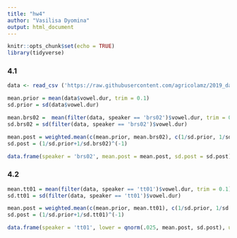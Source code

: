 ```yaml
---
title: "hw4"
author: "Vasilisa Dyomina"
output: html_document
---
```


```r
knitr::opts_chunk$set(echo = TRUE)
library(tidyverse)
```

### 4.1
```r
data <- read_csv ('https://raw.githubusercontent.com/agricolamz/2019_data_analysis_for_linguists/master/data/students/VaDyomina/hw4_Advanced_Bayesian/hw4_caretta.csv')

mean.prior = mean(data$vowel.dur, trim = 0.1)
sd.prior = sd(data$vowel.dur)

mean.brs02 =  mean(filter(data, speaker == 'brs02')$vowel.dur, trim = 0.1)
sd.brs02 = sd(filter(data, speaker == 'brs02')$vowel.dur)

mean.post = weighted.mean(c(mean.prior, mean.brs02), c(1/sd.prior, 1/sd.brs02))
sd.post = (1/sd.prior+1/sd.brs02)^(-1)

data.frame(speaker = 'brs02', mean.post = mean.post, sd.post = sd.post)
```

### 4.2
```r
mean.tt01 = mean(filter(data, speaker == 'tt01')$vowel.dur, trim = 0.1)
sd.tt01 = sd(filter(data, speaker == 'tt01')$vowel.dur)

mean.post = weighted.mean(c(mean.prior, mean.tt01), c(1/sd.prior, 1/sd.tt01))
sd.post = (1/sd.prior+1/sd.tt01)^(-1)

data.frame(speaker = 'tt01', lower = qnorm(.025, mean.post, sd.post), upper = qnorm(.975, mean.post, sd.post)) 
```
